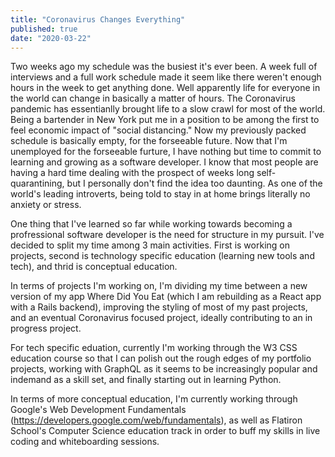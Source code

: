 ```yaml
---
title: "Coronavirus Changes Everything"
published: true
date: "2020-03-22"
---
```


Two weeks ago my schedule was the busiest it's ever been. A week full of interviews and a full work schedule made it seem like there weren't
enough hours in the week to get anything done. Well apparently life for everyone in the world can change in basically a matter of hours. 
The Coronavirus pandemic has essentianlly brought life to a slow crawl for most of the world. Being a bartender in New York put me in a position
to be among the first to feel economic impact of "social distancing." Now my previously packed schedule is basically empty, for the forseeable
future. Now that I'm unemployed for the forseeable furture, I have nothing but time to commit to learning and growing as a software developer. 
I know that most people are having a hard time dealing with the prospect of weeks long self-quarantining, but I personally don't find the idea
too daunting. As one of the world's leading introverts, being told to stay in at home brings literally no anxiety or stress. 

One thing that I've learned so far while working towards becoming a profressional software developer is the need for structure in my pursuit. 
I've decided to split my time among 3 main activities. First is working on projects, second is technology specific education (learning new tools
and tech), and thrid is conceptual education. 

In terms of projects I'm working on, I'm dividing my time between a new version of my app Where Did 
You Eat (which I am rebuilding as a React app with a Rails backend), improving the styling of most of my past projects, and an eventual Coronavirus
focused project, ideally contributing to an in progress project. 

For tech specific eduation, currently I'm working through the W3 CSS education course so that I can polish out the rough edges of my portfolio projects,
working with GraphQL as it seems to be increasingly popular and indemand as a skill set, and finally starting out in learning Python.

In terms of more conceptual education, I'm currently working through Google's Web Development Fundamentals (https://developers.google.com/web/fundamentals),
as well as Flatiron School's Computer Science education track in order to buff my skills in live coding and whiteboarding sessions. 